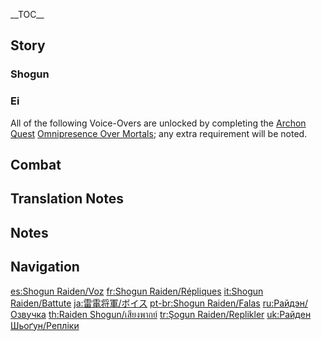 {{CharacterTabs}}
{{LanguageTabs}}
__TOC__
==Story==
===Shogun===
{{VO/Story
|character           = Raiden Shogun
|name                = Raiden Shogun

|vo_01_01_title      = Hello
|vo_01_01_file       = VO_{language}Raiden Shogun Hello.ogg
|vo_01_01_tx         = No salutations needed. My exalted status shall not be disclosed as we travel among the common folk. I acknowledge that you are a person of superior ability. Henceforth, you will be my guard. Worry not. Should any danger arise, I shall dispose of it.

|vo_02_01_title      = Chat: Idleness
|vo_02_01_file       = VO_{language}Raiden Shogun Chat - Idleness.ogg
|vo_02_01_tx         = Inactivity serves no purpose whatsoever. Hmph.

|vo_02_02_title      = Chat: The Mortal World
|vo_02_02_file       = VO_{language}Raiden Shogun Chat - The Mortal World.ogg
|vo_02_02_tx         = The world remains constant over the centuries. But human life is like the dew at dawn or a bubble rising through water. Transitory.

|vo_02_03_title      = Chat: Worldly Beauty
|vo_02_03_file       = VO_{language}Raiden Shogun Chat - Worldly Beauty.ogg
|vo_02_03_tx         = All the world holds dear is but a backdrop of constant motion. I stand before it alone and unchanging.

|vo_03_01_title      = When It Rains
|vo_03_01_file       = VO_{language}Raiden Shogun When It Rains.ogg
|vo_03_01_tx         = Rainfall alone does not constitute a storm. Thunder is required.

|vo_03_02_title      = When It Snows
|vo_03_02_file       = VO_{language}Raiden Shogun When It Snows.ogg
|vo_03_02_tx         = The Winter Shogun approaches.<ref group="TN •">The "winter shogun" (冬将軍) is a metaphor that personifies the concept of winter. In Japan, it refers to cold air masses that move south from Siberia into Japan during the winter, bringing with them heavy snow and decreasing temperatures.</ref>

|vo_03_03_title      = On a Clear Day
|vo_03_03_file       = VO_{language}Raiden Shogun When The Sun Is Out.ogg
|vo_03_03_tx         = Clear skies can do nothing to hide the brilliance of lightning. Divine bolts can strike even in the absence of rain. Do you see that tree? Wait...you understand? So... demonstration is not required? Good.

|vo_04_01_title      = Good Morning
|vo_04_01_file       = VO_{language}Raiden Shogun Good Morning.ogg
|vo_04_01_tx         = Yawning without covering your mouth? Uncouth. I will pardon your rudeness this time. Good morning to you, too.

|vo_04_02_title      = Good Night
|vo_04_02_file       = VO_{language}Raiden Shogun Good Night.ogg
|vo_04_02_tx         = I command the thunder in all corners of the world to cease. Rest well tonight.

|vo_05_01_title      = About the Raiden Shogun: Transience
|vo_05_01_file       = VO_{language}Raiden Shogun About Raiden Shogun - Transience.ogg
|vo_05_01_tx         = Thunder's roar and lightning's flash. So ephemeral. This is why reaching Eternity is desirable. ...Actually, this is why reaching Eternity is necessary.

|vo_05_02_title      = About the Raiden Shogun: Eternity
|vo_05_02_file       = VO_{language}Raiden Shogun About Raiden Shogun - Eternity.ogg
|vo_05_02_tx         = [[Erosion]] is a terrible thing. This body's purpose is to withstand wear and tear, that the one within might achieve Eternity.
|vo_05_02_mention    = Ei

|vo_06_01_title      = About Us: Okuzumeshuu
|vo_06_01_file       = VO_{language}Raiden Shogun About Us - Okuzumeshuu.ogg
|vo_06_01_tx         = I declare you my chamberlain. In other words, according to my judgment, you are useful to the Shogunate and loyal to me.

|vo_07_01_title      = Something to Share
|vo_07_01_friendship = 4
|vo_07_01_file       = VO_{language}Raiden Shogun Something To Share.ogg
|vo_07_01_tx         = No, I have nothing to share with you at this time. But you... You use elemental energy without the aid of a Vision. How is this possible? Please enlighten me.

|vo_07_02_title      = Interesting Things
|vo_07_02_file       = VO_{language}Raiden Shogun Interesting Things.ogg
|vo_07_02_tx         = Her body may have perished, but she became the Sacred Sakura. This, too, is a form of Eternity.

|vo_08_01_title      = About [[Kamisato Ayato]]
|vo_08_01_friendship = 4
|vo_08_01_file       = VO_{language}Raiden Shogun About Kamisato Ayato.ogg
|vo_08_01_tx         = Kamisato... One of the most distinguished clans in all of Inazuma. Despite Ayato's trickery in regard to the Tri-Commission's affairs, he is nevertheless a loyal subject. His past misdeeds shall be excused.
|vo_08_01_mention    = Kamisato Ayato

|vo_08_02_title      = About [[Kujou Sara]]
|vo_08_02_friendship = 4
|vo_08_02_file       = VO_{language}Raiden Shogun About Kujou Sara.ogg
|vo_08_02_tx         = A loyal and righteous subject, and an accomplished warrior. She is worthy to be called a hero. With an heir of such great promise, the future prosperity of the Kujou Clan is assured.
|vo_08_02_mention    = Kujou Sara

|vo_08_03_title      = About [[Sangonomiya Kokomi]]
|vo_08_03_friendship = 4
|vo_08_03_file       = VO_{language}Raiden Shogun About Sangonomiya Kokomi.ogg
|vo_08_03_tx         = Indeed. It was I who slew [[Orobaxi]]. But I also allowed the people of Sangonomiya to continue worshiping it as the Watatsumi Omikami, so that it might enjoy their offerings. Now, Sangonomiya has destroyed the local Narukami Shrine and rebels against the Shogunate. As the Divine Priestess representing the Watatsumi Omikami, she must be held accountable.
|vo_08_03_mention    = Sangonomiya Kokomi,Orobashi

|vo_08_04_title      = About [[Arataki Itto]]
|vo_08_04_friendship = 4
|vo_08_04_file       = VO_{language}Raiden Shogun About Arataki Itto.ogg
|vo_08_04_tx         = Who?
|vo_08_04_mention    = Arataki Itto

|vo_08_05_title      = About [[Yoimiya]]
|vo_08_05_friendship = 4
|vo_08_05_file       = VO_{language}Raiden Shogun About Yoimiya.ogg
|vo_08_05_tx         = Who? Ah, the firework maker. A manufacturer of fleeting illusions, enamored with the realm of fantasy and imagination, but a subject of mine nonetheless.<br />Hmm? Fireworks were released on Tenryou Commission property? By whom... her?
|vo_08_05_mention    = Yoimiya

|vo_09_01_title      = More About the Raiden Shogun: I
|vo_09_01_file       = VO_{language}Raiden Shogun More About Raiden Shogun - 01.ogg
|vo_09_01_tx         = State your query. To the point.

|vo_09_02_title      = More About the Raiden Shogun: II
|vo_09_02_friendship = 3
|vo_09_02_file       = VO_{language}Raiden Shogun More About Raiden Shogun - 02.ogg
|vo_09_02_tx         = On stormy days, the people of Inazuma chant "kuwabara, kuwabara," believing that this will protect themselves from being struck by lightning. You need not worry about any storm summoned by my own hand &mdash; they will bring you no harm. Lightning storms that occur naturally, however, can be more unpredictable.

|vo_10_01_title      = The Raiden Shogun's Hobbies
|vo_10_01_file       = VO_{language}Raiden Shogun Hobbies.ogg
|vo_10_01_tx         = Foolish question. There are only two kinds of things &mdash; those that must be done and those that must not.

|vo_10_02_title      = Least Favorite Food
|vo_10_02_file       = VO_{language}Raiden Shogun Least Favorite Food.ogg
|vo_10_02_tx         = Foolish question. There are only two kinds of foods &mdash; those that must be consumed to nourish the body and those that harm it.

<!-- Receiving a Gift -->
|vo_11_01_title      = Receiving a Gift: I
|vo_11_01_file       = VO_{language}Raiden Shogun Receiving a Gift - 01.ogg
|vo_11_01_tx         = A familiar flavor... Acceptable.

|vo_11_02_title      = Receiving a Gift: II
|vo_11_02_file       = VO_{language}Raiden Shogun Receiving a Gift - 02.ogg
|vo_11_02_tx         = Leave it here, and I shall sample it.

|vo_11_03_title      = Receiving a Gift: III
|vo_11_03_file       = VO_{language}Raiden Shogun Receiving a Gift - 03.ogg
|vo_11_03_tx         = Consuming this would be physically detrimental. Remove it from my presence.

|vo_12_01_title      = Birth Date
|vo_12_01_file       = VO_{language}Raiden Shogun Birth Date.ogg
|vo_12_01_tx         = Is today the day of your creation? Return to the city with me. I will read out a speech for you in front of all my attendants. "Embarrassing"? ...Understood.

|vo_13_01_title      = Feelings About Ascension: Intro
|vo_13_01_ascension  = 1
|vo_13_01_file       = VO_{language}Raiden Shogun Feelings About Ascension -  01.ogg
|vo_13_01_tx         = The initial stage of my journey, or Shoden, involves learning the nine-way sword slash and the foundations of the art of the polearm. There is no great variation from other traditions at this point. Or rather, it is the other traditions that do not differ from mine.

|vo_13_02_title      = Feelings About Ascension: Building Up
|vo_13_02_ascension  = 2
|vo_13_02_file       = VO_{language}Raiden Shogun Feelings About Ascension -  02.ogg
|vo_13_02_tx         = At the intermediate stage of my journey, or Chuden, the art of the sword focuses on the study of various stances and transitions. The art of the polearm &mdash; slashes and backslashes.

|vo_13_03_title      = Feelings About Ascension: Climax
|vo_13_03_ascension  = 4
|vo_13_03_file       = VO_{language}Raiden Shogun Feelings About Ascension -  03.ogg
|vo_13_03_tx         = The final stage of my journey, or Kaiden, is the study of the most profound techniques. Unavoidably, these draw heavily on elemental power, rendering them beyond the capabilities of most mortals. Most practitioners of other traditions are unable to ever reach this level.
}}

===Ei===
All of the following Voice-Overs are unlocked by completing the [[Archon Quest]] [[Omnipresence Over Mortals]]; any extra requirement will be noted.
{{VO/Story
|character           = Raiden Ei
|name                = Raiden Ei

|vo_01_01_title      = When Thunder Strikes
|vo_01_01_file       = VO_{language}Raiden Ei When Thunder Strikes.ogg
|vo_01_01_tx         = Dear me, that didn't frighten you, did it? After all, you are in the presence of the most supreme and terrifying incarnation of lightning in the whole of Teyvat.

|vo_02_01_title      = Good Afternoon
|vo_02_01_file       = VO_{language}Raiden Ei Good Afternoon.ogg
|vo_02_01_tx         = Time for dessert. What? Why not? What do you mean, "Entrées come first"? ...They were only indulging me because I am the Shogun? Huh, interesting.

|vo_02_02_title      = Good Evening
|vo_02_02_file       = VO_{language}Raiden Ei Good Evening.ogg
|vo_02_02_tx         = Do you wish to know the truth about the shooting stars at night? Haha, they are but fleeting moments of luminosity. Uh, you used to be one of them? Are you a tengu warrior?

|vo_03_01_title      = About Us: Protector
|vo_03_01_friendship = 6
|vo_03_01_file       = VO_{language}Raiden Ei About Us - Protector.ogg
|vo_03_01_tx         = Despite serving as my guard during this journey, you need not shield me from danger. The Shogun's constitution is rather robust, and in the event she does break down, we can simply get a replacement. In an emergency, just send her into the fray.
|vo_03_01_mention    = The Shogun

|vo_03_02_title      = About Us: Legacy
|vo_03_02_friendship = 6
|vo_03_02_file       = VO_{language}Raiden Ei About Us - Legacy.ogg
|vo_03_02_tx         = The Inazuman arts of polearm and sword combat, as well as the blade-forging process itself, primarily originated with me. Since then, they have branched out and blossomed into a variety of techniques according to each master's individual aptitude.<br />What would you say to another sparring session? If you emerge unscathed again, I'll let you found your own martial arts tradition in Inazuma. Ah, the drive to advance and evolve in the martial arts is truly unstoppable.

|vo_04_01_title      = About the [[Vision]]
|vo_04_01_friendship = 4
|vo_04_01_file       = VO_{language}Raiden Ei About The Vision.ogg
|vo_04_01_tx         = Really? So in all this time, no new Electro Visions have appeared in the outside world? Well, what I can say on this topic is subject to certain constraints, but... it is not by my will that Visions are granted or denied. The key is people's desire, and... well, there's another side to it too.

|vo_05_01_title      = About [[Yae Miko]]
|vo_05_01_friendship = 4
|vo_05_01_file       = VO_{language}Raiden Ei About Yae Miko.ogg
|vo_05_01_tx         = Ah, that girl... She used to be the kind of person who could easily be swayed with some Fried Tofu. It's a relief to see how shrewd and resourceful she's now become. Still, I have to admit that I was a little upset to become the target of her scheming myself. I know it was for my own good, but I'm afraid she will mock me next time we meet... Perhaps I should take the initiative and strike her first? Hmm, she'll dodge it anyway.
|vo_05_01_mention    = Yae Miko

|vo_05_02_title      = About [[Kamisato Ayaka]]
|vo_05_02_friendship = 4
|vo_05_02_file       = VO_{language}Raiden Ei About Kamisato Ayaka.ogg
|vo_05_02_tx         = Kamisato... One of the most distinguished clans in all of Inazuma. Eh? That's exactly what the Shogun said? Well, A&mdash;Ayaka's also well-versed in the art of the sword.
|vo_05_02_mention    = Kamisato Ayaka,The Shogun

|vo_05_03_title      = About [[Thoma]]
|vo_05_03_friendship = 4
|vo_05_03_file       = VO_{language}Raiden Ei About Thoma.ogg
|vo_05_03_tx         = I can't deny that I am somewhat culpable in the events that led to him being almost stripped of his Vision, but I rather think the Shogun should be the one to extend a formal apology to him... Okay, fine. I'll give it some more thought.
|vo_05_03_mention    = Thoma,The Shogun

|vo_05_04_title      = About [[Kunikuzushi]]
|vo_05_04_friendship = 4
|vo_05_04_hidden     = The Night-Bird Falls at the Curtain's Call
|vo_05_04_file       = VO_{language}Raiden Ei About Kunikuzushi.ogg
|vo_05_04_tx         = He came about as a byproduct of creating the Shogun. Perhaps it's because I feel like I owe him something, but I do not wish to assert control over him.
|vo_05_04_mention    = Kunikuzushi,The Shogun

|vo_05_05_title      = About [[Zhongli|Morax]]
|vo_05_05_friendship = 4
|vo_05_05_file       = VO_{language}Raiden Ei About Morax.ogg
|vo_05_05_tx         = I had an opportunity to feast with him once, back when I was just a kagemusha attending a gathering of the gods. So he's made his choice. Be that as it may, I don't believe his story is anywhere near finished yet.
|vo_05_05_mention    = Morax

|vo_05_06_title      = About [[Venti]]
|vo_05_06_friendship = 4
|vo_05_06_file       = VO_{language}Raiden Ei About Venti.ogg
|vo_05_06_tx         = Hmm. So, the Anemo Archon still goes by that name among mortals these days? Truth be told, from the very first moment I met him, I could somehow sense that we were not going to get along. Also, he sure can drink a lot.
|vo_05_06_mention    = Venti,Barbatos

|vo_05_07_title      = About [[Buer]]
|vo_05_07_friendship = 4
|vo_05_07_quest      = Akasha Pulses, the Kalpa Flame Rises
|vo_05_07_file       = VO_{language}Raiden Ei About Buer.ogg
|vo_05_07_tx         = I admire her humility; it is a sign of true wisdom. With the power she holds, Buer is capable of doing many things beyond our wildest imaginations... and yet, she uses her power only to right wrongs and to protect. She is a truly gentle god.
|vo_05_07_mention    = Buer

|vo_06_01_title      = More About Ei: III
|vo_06_01_friendship = 4
|vo_06_01_file       = VO_{language}Raiden Ei More About Raiden Ei - 03.ogg
|vo_06_01_tx         = The account given in the book "[[Treasured Tales of the Chouken Shinkageuchi|Treasured Tales]]" is largely an accurate one. At that time, she was preoccupied with various domestic matters within the island, so as her kagemusha, I assumed her identity and joined the troops dispatched to pacify Watatsumi. After this point, however, the story turns into mere wishful thinking. Back then, I was just a martial artist wrapped up in all the fighting, not a social reformer or moral leader.

|vo_06_02_title      = More About Ei: IV
|vo_06_02_friendship = 5
|vo_06_02_file       = VO_{language}Raiden Ei More About Raiden Ei - 04.ogg
|vo_06_02_tx         = Perhaps my pursuit of Eternity is nothing more than a form of escapism. In the end, the path I took was like that of a turtle who hides in its shell. Still, turtles have always been a symbol of longevity. Perhaps in order to reach Eternity, one has to follow their example.

|vo_06_03_title      = More About Ei: V
|vo_06_03_friendship = 6
|vo_06_03_file       = VO_{language}Raiden Ei More About Raiden Ei - 05.ogg
|vo_06_03_tx         = I'm fearful because of what I witnessed [[Cataclysm|five hundred years ago]] &mdash; [[Makoto|her]] demise and that thing. But, if... If it were you, everyone would be safe. You would've saved the world. Just like I cherish the memories of everything in Inazuma, if you remember me, I'll live forever.
|vo_06_03_mention    = Makoto

|vo_07_01_title      = Ei's Troubles
|vo_07_01_file       = VO_{language}Raiden Ei Troubles.ogg
|vo_07_01_tx         = Don't try and get me to cook. I can take care of anything else, but not that.

|vo_07_02_title      = Favorite Food
|vo_07_02_file       = VO_{language}Raiden Ei Favorite Food.ogg
|vo_07_02_tx         = Oh, don't listen to the Shogun. Desserts! Cavities are no big deal &mdash; you can just replace your teeth. Anyway, I just don't see how desserts can pose a serious obstacle to my pursuit of Eternity.
|vo_07_02_mention    = The Shogun

<!-- Receiving a Gift -->
|vo_08_01_title      = Receiving a Gift: IV
|vo_08_01_file       = VO_{language}Raiden Ei Receiving a Gift - 01.ogg
|vo_08_01_tx         = Delicious. I feel much better after that. Thank you.

|vo_08_02_title      = Receiving a Gift: V
|vo_08_02_file       = VO_{language}Raiden Ei Receiving a Gift - 02.ogg
|vo_08_02_tx         = Doesn't look too bad, how did you make it?

|vo_08_03_title      = Receiving a Gift: VI
|vo_08_03_file       = VO_{language}Raiden Ei Receiving a Gift - 03.ogg
|vo_08_03_tx         = Allow me to decline.

|vo_09_01_title      = Birthday
|vo_09_01_file       = VO_{language}Raiden Ei Birthday.ogg
|vo_09_01_tx         = Happy birthday! Let's celebrate together and make it a moment to remember for the whole year until your next birthday celebration, and so on and so forth. Then, you shall have an eternity of happiness.

|vo_10_01_title      = Feelings about Ascension: Conclusion
|vo_10_01_ascension  = 6
|vo_10_01_file       = VO_{language}Raiden Ei Feelings About Ascension -  04.ogg
|vo_10_01_tx         = The profoundest of the profound is the [[Musou no Hitotachi]]. A sword art without parallel in all the world. With you as my sparring partner, I can perfect that technique even further.
}}

==Combat==
{{Combat VO
|character           = Raiden Shogun

|skill_1_tx          = Shine down!
|skill_2_tx          = There is no escape!
|skill_3_tx          = Illusion shattered!

|burst_1_tx          = Torn to oblivion!
|burst_2_tx          = Now, you shall perish!
|burst_3_tx          = Inazuma shines eternal!

|sprint-s_1_file     = Sprint Start 01,Sprint Start 02,Sprint Start 03

|glider_1_file       = Deploying Wind Glider 01,Deploying Wind Glider 02,Deploying Wind Glider 03

|chest_1_tx          =   Take them. I have no need.
|chest_2_tx          =   ...But a momentary distraction.
|chest_3_tx          =   Hmm?

|low-hp_1_tx         = ...Transcend all constraints.
|low-hp_2_tx         = ...Erase all threats.
|low-hp_3_tx         = ...Remove all obstacles.

<!-- Ally at Low HP -->
|ally-low-hp_1_tx    = Fall back and await my orders.
|ally-low-hp_2_tx    = Step aside.

|fallen_1_tx         = The mortal plane... a fleeting dream...
|fallen_2_tx         = Detached from the world...
|fallen_3_tx         = The thunder falls silent...

|hit-l_1_file        = Light Hit Taken 01,Light Hit Taken 02,Light Hit Taken 03,Light Hit Taken 04,Light Hit Taken 05,Light Hit Taken 06

|hit-h_1_tx          = Insolent!
|hit-h_2_tx          = Absurd!
|hit-h_3_file        = Heavy Hit Taken 03,Heavy Hit Taken 04,Heavy Hit Taken 05,Heavy Hit Taken 06

|join_1_tx           = What is the situation?
|join_2_tx           = Stay close and you will live.
|join_3_tx           = The campaign begins.

|atk-l_1_file        = Light Attack 01,Light Attack 02,Light Attack 03,Light Attack 04,Light Attack 05,Light Attack 06,Light Attack 07

|atk-m_1_file        = Mid Attack 01,Mid Attack 02,Mid Attack 03

|atk-h_1_file        = Heavy Attack 01,Heavy Attack 02,Heavy Attack 03

|climb_1_file        = Climbing 01,Climbing 02,Climbing 03,Climbing 04,Climbing 05

|climb-b_1_file      = Climbing Breath 01,Climbing Breath 02,Climbing Breath 03

|jump_1_file         = Jumping 01,Jumping 02,Jumping 03,Jumping 04,Jumping 05
}}

==Translation Notes==
{{Reflist|group=TN •}}

==Notes==
{{Reflist|note=1}}

==Navigation==
{{Character Navbox|link type=vo}}

[[es:Shogun Raiden/Voz]]
[[fr:Shogun Raiden/Répliques]]
[[it:Shogun Raiden/Battute]]
[[ja:雷電将軍/ボイス]]
[[pt-br:Shogun Raiden/Falas]]
[[ru:Райдэн/Озвучка]]
[[th:Raiden Shogun/เสียงพากย์]]
[[tr:Şogun Raiden/Replikler]]
[[uk:Райден Шьоґун/Репліки]]